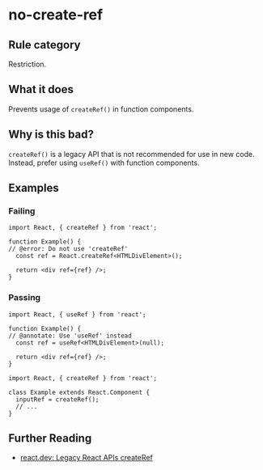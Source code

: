 # no-create-ref

## Rule category

Restriction.

## What it does

Prevents usage of `createRef()` in function components.

## Why is this bad?

`createRef()` is a legacy API that is not recommended for use in new code. Instead, prefer using `useRef()` with function components.

## Examples

### Failing

```tsx twoslash
import React, { createRef } from 'react';

function Example() {
// @error: Do not use 'createRef'
  const ref = React.createRef<HTMLDivElement>();

  return <div ref={ref} />;
}
```

### Passing

```tsx twoslash
import React, { useRef } from 'react';

function Example() {
// @annotate: Use 'useRef' instead
  const ref = useRef<HTMLDivElement>(null);

  return <div ref={ref} />;
}
```

```tsx twoslash
import React, { createRef } from 'react';

class Example extends React.Component {
  inputRef = createRef();
  // ...
}
```

## Further Reading

- [react.dev: Legacy React APIs createRef](https://react.dev/reference/react/createRef)

